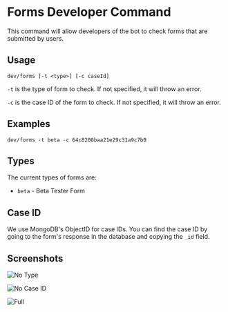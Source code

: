 # Forms Developer Command

This command will allow developers of the bot to check forms that are submitted by users.

## Usage

```
dev/forms [-t <type>] [-c caseId]
```
`-t` is the type of form to check. If not specified, it will throw an error.

`-c` is the case ID of the form to check. If not specified, it will throw an error.

## Examples

```
dev/forms -t beta -c 64c8200baa21e29c31a9c7b0
```

## Types

The current types of forms are:

- `beta` - Beta Tester Form

## Case ID

We use MongoDB's ObjectID for case IDs. You can find the case ID by going to the form's response in the database and copying the `_id` field.


## Screenshots

![No Type](https://cdn.discordapp.com/attachments/1095920079205568532/1135684954295107584/image.png)

![No Case ID](https://cdn.discordapp.com/attachments/1095920079205568532/1135684820521988107/image.png)

![Full](https://cdn.discordapp.com/attachments/1095920079205568532/1135684741572595864/image.png)